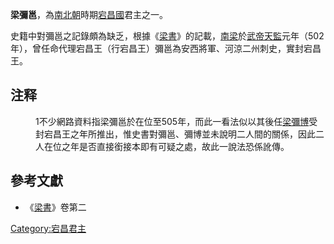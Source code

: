 '''梁彌邕'''，為[[南北朝|南北朝]]時期[[宕昌國|宕昌國]]君主之一。

史籍中對彌邕之記錄頗為缺乏，根據《[[梁書|梁書]]》的記載，[[南梁|南梁]]於[[萧衍|武帝]][[天監|天監]]元年（502年），曾任命代理宕昌王（行宕昌王）彌邕為安西將軍、河涼二州刺史，實封宕昌王。{{ref|1}}

== 注释 ==

:1{{note|1}}不少網路資料指梁彌邕於在位至505年，而此一看法似以其後任[[梁彌博_(後)|梁彌博]]受封宕昌王之年所推出，惟史書對彌邕、彌博並未說明二人間的關係，因此二人在位之年是否直接銜接本即有可疑之處，故此一說法恐係訛傳。

==參考文獻==
*《[[梁書|梁書]]》卷第二

{{start box}}
{{s-before|[[梁彌頜|梁彌頜]]}}
{{s-title|[[宕昌國|宕昌]][[王|王]]|502年－？}}
{{s-after|[[梁彌博_(後)|梁彌博]]}}
{{end box}}

[[Category:宕昌君主|Category:宕昌君主]]